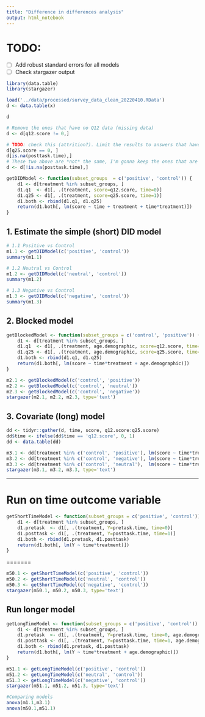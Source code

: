 ```yaml
---
title: "Difference in differences analysis"
output: html_notebook
---
```



# TODO: 

- [ ] Add robust standard errors for all models
- [ ] Check stargazer output

```r
library(data.table)
library(stargazer)
```

```r
load('../data/processed/survey_data_clean_20220410.RData')
d <- data.table(x)
```

```r
d
```


```r
# Remove the ones that have no Q12 data (missing data)
d <- d[q12.score != 0,]

# TODO: check this (attrition?). Limit the results to answers that have something for Q25
d[q25.score == 0, ]
d[is.na(posttask.time),]
# These two above are *not* the same, I'm gonna keep the ones that are finished (2/7). The other 5/7 have no time spent in Q25 so we're good removing those.
d <- d[!is.na(posttask.time),]
```

```r
getDIDModel <- function(subset_groups  = c('positive', 'control')) {
	d1 <- d[treatment %in% subset_groups, ]
	d1.q1  <- d1[, .(treatment, score=q12.score, time=0)]
	d1.q25 <- d1[, .(treatment, score=q25.score, time=1)]
	d1.both <- rbind(d1.q1, d1.q25)
	return(d1.both[, lm(score ~ time + treatment + time*treatment)])
}
```


## 1. Estimate the simple (short) DID model

```r
# 1.1 Positive vs Control
m1.1 <- getDIDModel(c('positive', 'control'))
summary(m1.1)
```
```r
# 1.2 Neutral vs Control
m1.2 <- getDIDModel(c('neutral', 'control'))
summary(m1.2)
```


```r
# 1.3 Negative vs Control
m1.3 <- getDIDModel(c('negative', 'control'))
summary(m1.3)
```

## 2. Blocked model

```r
getBlockedModel <- function(subset_groups = c('control', 'positive')) {
	d1 <- d[treatment %in% subset_groups, ]
	d1.q1  <- d1[, .(treatment, age.demographic, score=q12.score, time=0)]
	d1.q25 <- d1[, .(treatment, age.demographic, score=q25.score, time=1)]
	d1.both <- rbind(d1.q1, d1.q25)
	return(d1.both[, lm(score ~ time*treatment + age.demographic)])
}
```

```r
m2.1 <- getBlockedModel(c('control', 'positive'))
m2.2 <- getBlockedModel(c('control', 'neutral'))
m2.3 <- getBlockedModel(c('control', 'negative'))
stargazer(m2.1, m2.2, m2.3, type='text')
```


## 3. Covariate (long) model

```r
dd <- tidyr::gather(d, time, score, q12.score:q25.score)
dd$time <- ifelse(dd$time == 'q12.score', 0, 1)
dd <- data.table(dd)
```

```r
m3.1 <- dd[treatment %in% c('control', 'positive'), lm(score ~ time*treatment + highest.education)]
m3.2 <- dd[treatment %in% c('control', 'negative'), lm(score ~ time*treatment + highest.education)]
m3.3 <- dd[treatment %in% c('control', 'neutral'),  lm(score ~ time*treatment + highest.education)]
stargazer(m3.1, m3.2, m3.3, type='text')
```




--- 

# Run on time outcome variable

```r
getShortTimeModel <- function(subset_groups = c('positive', 'control')) {
	d1 <- d[treatment %in% subset_groups, ]
	d1.pretask  <- d1[, .(treatment, Y=pretask.time, time=0)]
	d1.posttask <- d1[, .(treatment, Y=posttask.time, time=1)]
	d1.both <- rbind(d1.pretask, d1.posttask)
	return(d1.both[, lm(Y ~ time*treatment)])
}
```

=======
```r
m50.1 <- getShortTimeModel(c('positive', 'control'))
m50.2 <- getShortTimeModel(c('neutral', 'control'))
m50.3 <- getShortTimeModel(c('negative', 'control'))
stargazer(m50.1, m50.2, m50.3, type='text')
```


## Run longer model

```r
getLongTimeModel <- function(subset_groups = c('positive', 'control')) {
	d1 <- d[treatment %in% subset_groups, ]
	d1.pretask  <- d1[, .(treatment, Y=pretask.time, time=0, age.demographic)]
	d1.posttask <- d1[, .(treatment, Y=posttask.time, time=1, age.demographic)]
	d1.both <- rbind(d1.pretask, d1.posttask)
	return(d1.both[, lm(Y ~ time*treatment + age.demographic)])
}
```


```r
m51.1 <- getLongTimeModel(c('positive', 'control'))
m51.2 <- getLongTimeModel(c('neutral', 'control'))
m51.3 <- getLongTimeModel(c('negative', 'control'))
stargazer(m51.1, m51.2, m51.3, type='text')
```

```r
#Comparing models
anova(m1.1,m3.1)
anova(m50.1,m51.1)
```


